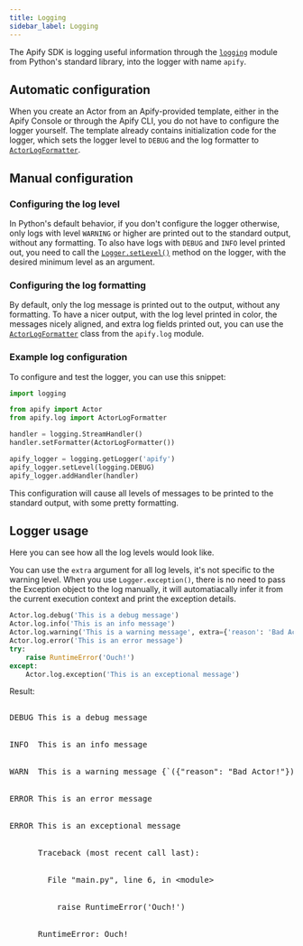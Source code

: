 ```yaml
---
title: Logging
sidebar_label: Logging
---
```


The Apify SDK is logging useful information through the [`logging`](https://docs.python.org/3/library/logging.html) module
from Python's standard library, into the logger with name `apify`.

## Automatic configuration

When you create an Actor from an Apify-provided template, either in the Apify Console or through the Apify CLI,
you do not have to configure the logger yourself.
The template already contains initialization code for the logger,
which sets the logger level to `DEBUG` and the log formatter to [`ActorLogFormatter`](../../reference/class/ActorLogFormatter).

## Manual configuration

### Configuring the log level

In Python's default behavior, if you don't configure the logger otherwise,
only logs with level `WARNING` or higher are printed out to the standard output, without any formatting.
To also have logs with `DEBUG` and `INFO` level printed out,
you need to call the [`Logger.setLevel()`](https://docs.python.org/3/library/logging.html#logging.Logger.setLevel) method on the logger,
with the desired minimum level as an argument.

### Configuring the log formatting

By default, only the log message is printed out to the output, without any formatting.
To have a nicer output, with the log level printed in color, the messages nicely aligned, and extra log fields printed out,
you can use the [`ActorLogFormatter`](../../reference/class/ActorLogFormatter) class from the `apify.log` module.

### Example log configuration

To configure and test the logger, you can use this snippet:

```python
import logging

from apify import Actor
from apify.log import ActorLogFormatter

handler = logging.StreamHandler()
handler.setFormatter(ActorLogFormatter())

apify_logger = logging.getLogger('apify')
apify_logger.setLevel(logging.DEBUG)
apify_logger.addHandler(handler)
```

This configuration will cause all levels of messages to be printed to the standard output,
with some pretty formatting.

## Logger usage

Here you can see how all the log levels would look like.

You can use the `extra` argument for all log levels, it's not specific to the warning level.
When you use `Logger.exception()`, there is no need to pass the Exception object to the log manually,
it will automatiacally infer it from the current execution context and print the exception details.

```python
Actor.log.debug('This is a debug message')
Actor.log.info('This is an info message')
Actor.log.warning('This is a warning message', extra={'reason': 'Bad Actor!'})
Actor.log.error('This is an error message')
try:
    raise RuntimeError('Ouch!')
except:
    Actor.log.exception('This is an exceptional message')
```

Result:

<!-- TODO: This is an ugly ugly hack, we should make a component for this in the docs theme -->
<!-- markdownlint-disable no-inline-html -->
<style>{`
.actor-log-block .ansi-blue-fg {
    color: rgb(0, 160, 228);
}
.actor-log-block .ansi-green-fg {
    color: rgb(0, 162, 82);
}
.actor-log-block .ansi-red-fg {
    color: rgb(219, 45, 32);
}
.actor-log-block .ansi-yellow-fg {
    color: rgb(255, 201, 0);
}
.actor-log-block .ansi-bright-black-fg {
    color: rgb(128, 128, 128);
}
[data-theme='dark'] .actor-log-block .ansi-yellow-fg {
    color: rgb(253, 237, 0);
}

`}</style>
<pre className="actor-log-block">
    <div><span class="ansi-blue-fg">DEBUG</span> This is a debug message</div>
    <div><span class="ansi-green-fg">INFO </span> This is an info message</div>
    <div><span class="ansi-yellow-fg">WARN </span> This is a warning message <span class="ansi-bright-black-fg">{`({"reason": "Bad Actor!"})`}</span></div>
    <div><span class="ansi-red-fg">ERROR</span> This is an error message</div>
    <div><span class="ansi-red-fg">ERROR</span> This is an exceptional message</div>
    <div>      Traceback (most recent call last):</div>
    <div>        File "main.py", line 6, in &lt;module&gt;</div>
    <div>          raise RuntimeError('Ouch!')</div>
    <div>      RuntimeError: Ouch!</div>
</pre>

<!-- markdownlint-enable no-inline-html -->
